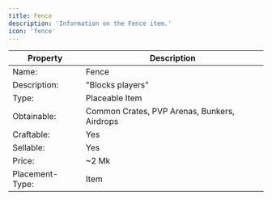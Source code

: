 ```yaml
---
title: Fence
description: 'Information on the Fence item.'
icon: 'fence'
---
```


| Property | Description |
| -------- | ----------- |
| Name: | Fence |
| Description: | "Blocks players" |
| Type: | Placeable Item |
| Obtainable: | Common Crates, PVP Arenas, Bunkers, Airdrops |
| Craftable: | Yes |
| Sellable: | Yes |
| Price: | ~2 Mk |
| Placement-Type: | Item |